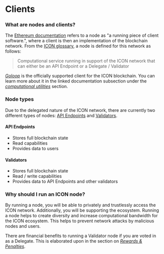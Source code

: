 # Clients

### What are nodes and clients? 

The [Ethereum documentation](https://ethereum.org/en/developers/docs/nodes-and-clients/#what-are-nodes-and-clients) refers to a node as "a running piece of client software.", where a client is then an implementation of the blockchain network. From the [ICON glossary](https://icon.community/glossary/node/), a node is defined for this network as follows:

> Computational service running in support of the ICON network that can either be an API Endpoint or a Delegate / Validator

[_Goloop_](/develop-on-icon-chain/blockchain-components/goloop) is the officially supported client for the ICON blockchain. You can learn more about it in the linked documentation subsection under the [_computational utilities_](/develop-on-icon-chain/blockchain-components) section.

### Node types

Due to the delegated nature of the ICON network, there are currently two different types of nodes: [API Endpoints](/operate-icon/network/api-endpoints) and [Validators](/operate-icon/network/validator-nodes).

#### API Endpoints

* Stores full blockchain state
* Read capabilities
* Provides data to users

#### Validators

* Stores full blockchain state
* Read / write capabilities
* Provides data to API Endpoints and other validators

### Why should I run an ICON node? 

By running a node, you will be able to privately and trustlessly access the ICON network. Additionally, you will be supporting the ecosystem. Running a node helps to create diversity and increase computational bandwidth for the ICON ecosystem. This helps to prevent network attacks by malicious nodes and users.

There are financial benefits to running a Validator node if you are voted in as a Delegate. This is elaborated upon in the section on [_Rewards & Penalties_](/operate-icon/economics/rewards-and-penalties).

